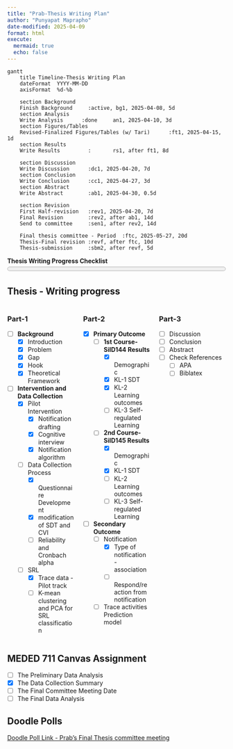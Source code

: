 ```yaml
---
title: "Prab-Thesis Writing Plan"
author: "Punyapat Maprapho"
date-modified: 2025-04-09
format: html
execute:
  mermaid: true
  echo: false
---
```


```mermaid
gantt
    title Timeline-Thesis Writing Plan
    dateFormat  YYYY-MM-DD
    axisFormat  %d-%b
    
    section Background
    Finish Background     :active, bg1, 2025-04-08, 5d
    section Analysis
    Write Analysis      :done     an1, 2025-04-10, 3d
    section Figures/Tables
    Revised-Finalized Figures/Tables (w/ Tari)      :ft1, 2025-04-15, 1d
    section Results
    Write Results         :       rs1, after ft1, 8d
    
    section Discussion
    Write Discussion      :dc1, 2025-04-20, 7d
    section Conclusion
    Write Conclusion      :cc1, 2025-04-27, 3d
    section Abstract
    Write Abstract        :ab1, 2025-04-30, 0.5d

    section Revision
    First Half-revision   :rev1, 2025-04-20, 7d
    Final Revision        :rev2, after ab1, 14d
    Send to committee     :sen1, after rev2, 14d
    
    Final thesis committee - Period  :ftc, 2025-05-27, 20d
    Thesis-Final revision :revf, after ftc, 10d
    Thesis-submission     :sbm2, after revf, 5d
```

**Thesis Writing Progress Checklist**
<progress id="progress-bar" value="0" max="100" style="width:100%; height:20px;">
</progress>

## Thesis - Writing progress

:::: {.columns}
::: {.column width="33%"}
### Part-1 
-   [ ] **Background**
    -   [x] Introduction
      -   [x] Problem
      -   [x] Gap
      -   [x] Hook
    -   [x] Theoretical Framework
  
-   [ ] **Intervention and Data Collection**
    -   [x] Pilot Intervention
        -   [x] Notification drafting
        -   [x] Cognitive interview
        -   [x] Notification algorithm
    -   [ ] Data Collection Process
        -   [x] Questionnaire Development
        -   [x] modification of SDT and CVI
        -   [ ] Reliability and Cronbach alpha
    -   [ ] SRL
        -   [x] Trace data - Pilot track
        -   [ ] K-mean clustering and PCA for SRL classification
        
:::
::: {.column width="33%"}
### Part-2

-   [x] **Primary Outcome**
    -   [ ] **1st Course-SiID144 Results**
        -   [x] Demographic
        -   [x] KL-1 SDT
        -   [x] KL-2 Learning outcomes
        -   [ ] KL-3 Self-regulated Learning
    -   [ ] **2nd Course-SiID145 Results**
        -   [x] Demographic
        -   [x] KL-1 SDT
        -   [ ] KL-2 Learning outcomes
        -   [ ] KL-3 Self-regulated Learning
    
-   [ ] **Secondary Outcome**
    -   [ ] Notification
        -   [x] Type of notification - association
        -   [ ] Respond/reaction from notification
    -   [ ] Trace activities Prediction model

:::
::: {.column width="33%"}
### Part-3

-   [ ] Discussion
-   [ ] Conclusion
-   [ ] Abstract
-   [ ] Check References
    -   [ ] APA
    -   [ ] Biblatex
    
:::
::::

## MEDED 711 Canvas Assignment

-   [ ] The Preliminary Data Analysis
-   [x] The Data Collection Summary
-   [ ] The Final Committee Meeting Date
-   [ ] The Final Data Analysis

## Doodle Polls

[Doodle Poll Link - Prab's Final Thesis committee meeting](https://doodle.com/meeting/participate/id/b6G5yRnd)

```{=html}
<script>
let isUnlocked = false; // initially locked

function updateProgress() {
  const checkboxes = document.querySelectorAll('input[type="checkbox"]');
  const checked = document.querySelectorAll('input[type="checkbox"]:checked');
  const progress = (checked.length / checkboxes.length) * 100;
  document.getElementById('progress-bar').value = progress;
}

function setupCheckboxes() {
  const checkboxes = document.querySelectorAll('input[type="checkbox"]');

  checkboxes.forEach((checkbox) => {
    checkbox.addEventListener('click', function (event) {
      if (!isUnlocked) {
        event.preventDefault(); // stop checkbox click
        const password = prompt("Enter password to edit checklist:");
        if (password === "pmaprapho") { // change this password
          isUnlocked = true;
        } else {
          alert("Incorrect password.");
          return; // stop everything
        }
      }
      // if unlocked, normal behavior
    });

    checkbox.addEventListener('change', function () {
      if (isUnlocked) {
        // Child check
        const currentLi = checkbox.closest('li');
        if (currentLi) {
          const childCheckboxes = currentLi.querySelectorAll('ul input[type="checkbox"]');
          childCheckboxes.forEach(childCb => {
            childCb.checked = checkbox.checked;
          });
        }

        // Parent check
        let parentUl = checkbox.closest('ul');
        while (parentUl) {
          const parentLi = parentUl.closest('li');
          if (parentLi) {
            const parentCheckbox = parentLi.querySelector('input[type="checkbox"]');
            const siblingCheckboxes = parentLi.querySelectorAll('ul > li > input[type="checkbox"]');
            if (parentCheckbox && siblingCheckboxes.length > 0) {
              const allChecked = Array.from(siblingCheckboxes).every(cb => cb.checked);
              const noneChecked = Array.from(siblingCheckboxes).every(cb => !cb.checked);
              if (allChecked) {
                parentCheckbox.checked = true;
                parentCheckbox.indeterminate = false;
              } else if (noneChecked) {
                parentCheckbox.checked = false;
                parentCheckbox.indeterminate = false;
              } else {
                parentCheckbox.indeterminate = true;
              }
            }
          }
          parentUl = parentLi ? parentLi.closest('ul') : null;
        }

        updateProgress();
      }
    });
  });
}

document.addEventListener('DOMContentLoaded', function () {
  setupCheckboxes();
  updateProgress();
});
</script>

```

